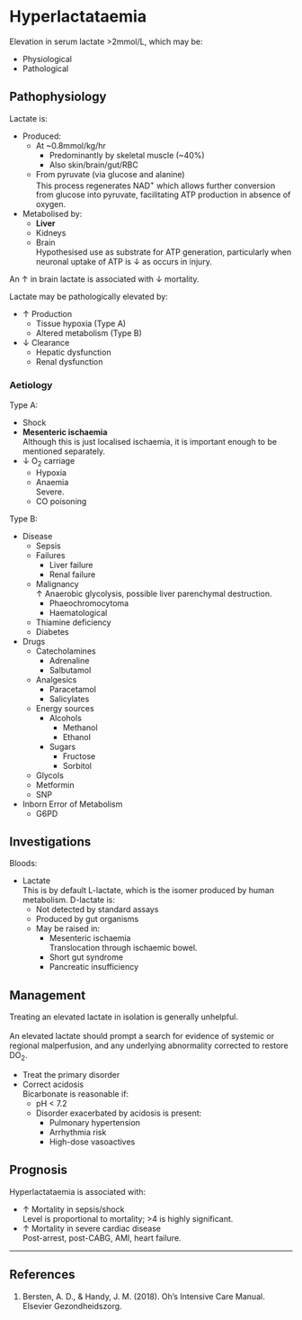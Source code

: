 # Hyperlactataemia

Elevation in serum lactate >2mmol/L, which may be:

* Physiological
* Pathological


## Pathophysiology

Lactate is:

* Produced:
	* At ~0.8mmol/kg/hr
		* Predominantly by skeletal muscle (~40%)
		* Also skin/brain/gut/RBC
	* From pyruvate (via glucose and alanine)\
	This process regenerates NAD^+^ which allows further conversion from glucose into pyruvate, facilitating ATP production in absence of oxygen.
* Metabolised by:
	* **Liver**
	* Kidneys
	* Brain\
	Hypothesised use as substrate for ATP generation, particularly when neuronal uptake of ATP is ↓ as occurs in injury.

:::column-margin
An ↑ in brain lactate is associated with ↓ mortality.
:::

Lactate may be pathologically elevated by:

* ↑ Production
	* Tissue hypoxia (Type A)
	* Altered metabolism (Type B)
* ↓ Clearance
	* Hepatic dysfunction
	* Renal dysfunction

### Aetiology

Type A:

* Shock\
* **Mesenteric ischaemia**\
Although this is just localised ischaemia, it is important enough to be mentioned separately.
* ↓ O~2~ carriage
	* Hypoxia
	* Anaemia\
	Severe.
	* CO poisoning

Type B:

* Disease
	* Sepsis
	* Failures
		* Liver failure
		* Renal failure
	* Malignancy\
	↑ Anaerobic glycolysis, possible liver parenchymal destruction.
		* Phaeochromocytoma
		* Haematological
	* Thiamine deficiency
	* Diabetes
* Drugs
	* Catecholamines
		* Adrenaline
		* Salbutamol
	* Analgesics
		* Paracetamol
		* Salicylates
	* Energy sources\
		* Alcohols
			* Methanol
			* Ethanol
		* Sugars
			* Fructose
			* Sorbitol
	* Glycols
	* Metformin
	* SNP
* Inborn Error of Metabolism
	* G6PD


## Investigations

Bloods:

* Lactate\
This is by default L-lactate, which is the isomer produced by human metabolism. D-lactate is:
	* Not detected by standard assays
	* Produced by gut organisms
	* May be raised in:
		* Mesenteric ischaemia\
		Translocation through ischaemic bowel.
		* Short gut syndrome
		* Pancreatic insufficiency

## Management

:::caution
Treating an elevated lactate in isolation is generally unhelpful.\
\
An elevated lactate should prompt a search for evidence of systemic or regional malperfusion, and any underlying abnormality corrected to restore DO~2~.
:::

* Treat the primary disorder
* Correct acidosis\
Bicarbonate is reasonable if:
	* pH < 7.2
	* Disorder exacerbated by acidosis is present:
		* Pulmonary hypertension
		* Arrhythmia risk
		* High-dose vasoactives


## Prognosis

Hyperlactataemia is associated with:

* ↑ Mortality in sepsis/shock\
Level is proportional to mortality; >4 is highly significant.
* ↑ Mortality in severe cardiac disease\
Post-arrest, post-CABG, AMI, heart failure.


---

## References

1. Bersten, A. D., & Handy, J. M. (2018). Oh’s Intensive Care Manual. Elsevier Gezondheidszorg.